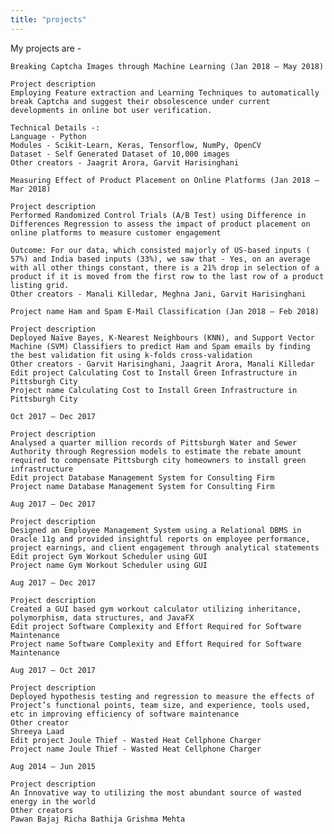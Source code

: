 ---
title: "projects"
---

My projects are - 

    Breaking Captcha Images through Machine Learning (Jan 2018 – May 2018)

    Project description
    Employing Feature extraction and Learning Techniques to automatically break Captcha and suggest their obsolescence under current developments in online bot user verification.

    Technical Details -:
    Language - Python
    Modules - Scikit-Learn, Keras, Tensorflow, NumPy, OpenCV
    Dataset - Self Generated Dataset of 10,000 images
    Other creators - Jaagrit Arora, Garvit Harisinghani
    
    Measuring Effect of Product Placement on Online Platforms (Jan 2018 – Mar 2018)

    Project description
    Performed Randomized Control Trials (A/B Test) using Difference in Differences Regression to assess the impact of product placement on online platforms to measure customer engagement

    Outcome: For our data, which consisted majorly of US-based inputs ( 57%) and India based inputs (33%), we saw that - Yes, on an average with all other things constant, there is a 21% drop in selection of a product if it is moved from the first row to the last row of a product listing grid.
    Other creators - Manali Killedar, Meghna Jani, Garvit Harisinghani
    
    Project name Ham and Spam E-Mail Classification (Jan 2018 – Feb 2018)

    Project description
    Deployed Naïve Bayes, K-Nearest Neighbours (KNN), and Support Vector Machine (SVM) Classifiers to predict Ham and Spam emails by finding the best validation fit using k-folds cross-validation
    Other creators - Garvit Harisinghani, Jaagrit Arora, Manali Killedar
    Edit project Calculating Cost to Install Green Infrastructure in Pittsburgh City
    Project name Calculating Cost to Install Green Infrastructure in Pittsburgh City

    Oct 2017 – Dec 2017

    Project description
    Analysed a quarter million records of Pittsburgh Water and Sewer Authority through Regression models to estimate the rebate amount required to compensate Pittsburgh city homeowners to install green infrastructure
    Edit project Database Management System for Consulting Firm
    Project name Database Management System for Consulting Firm

    Aug 2017 – Dec 2017

    Project description
    Designed an Employee Management System using a Relational DBMS in Oracle 11g and provided insightful reports on employee performance, project earnings, and client engagement through analytical statements
    Edit project Gym Workout Scheduler using GUI
    Project name Gym Workout Scheduler using GUI

    Aug 2017 – Dec 2017

    Project description
    Created a GUI based gym workout calculator utilizing inheritance, polymorphism, data structures, and JavaFX
    Edit project Software Complexity and Effort Required for Software Maintenance
    Project name Software Complexity and Effort Required for Software Maintenance

    Aug 2017 – Oct 2017

    Project description
    Deployed hypothesis testing and regression to measure the effects of Project’s functional points, team size, and experience, tools used, etc in improving efficiency of software maintenance
    Other creator
    Shreeya Laad
    Edit project Joule Thief - Wasted Heat Cellphone Charger
    Project name Joule Thief - Wasted Heat Cellphone Charger

    Aug 2014 – Jun 2015

    Project description
    An Innovative way to utilizing the most abundant source of wasted energy in the world
    Other creators
    Pawan Bajaj Richa Bathija Grishma Mehta
